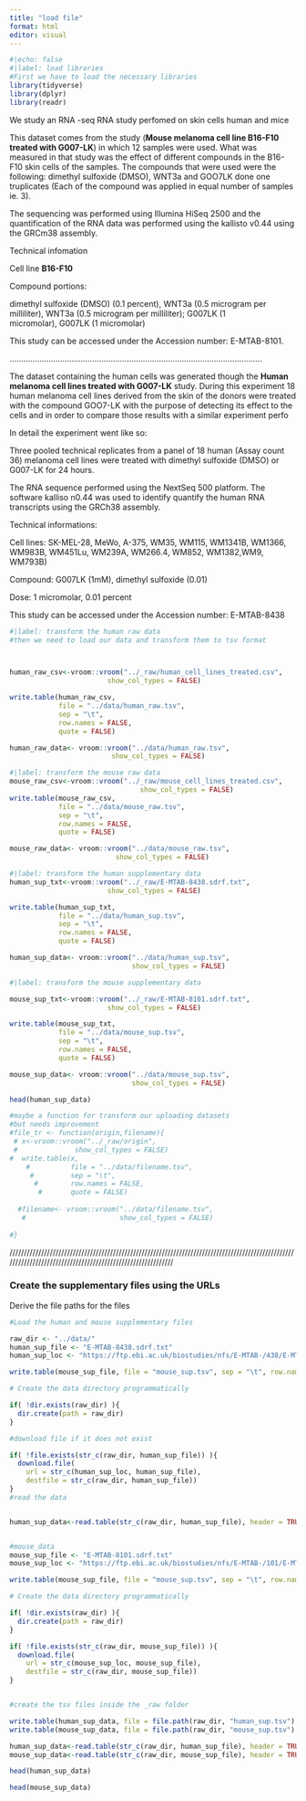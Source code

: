 ```yaml
---
title: "load file"
format: html
editor: visual
---
```


```r
#|echo: false
#|label: load libraries
#First we have to load the necessary libraries
library(tidyverse)
library(dplyr)
library(readr)
```

We study an RNA -seq RNA study perfomed on skin cells human and mice

This dataset comes from the study (**Mouse melanoma cell line B16-F10 treated with G007-LK**) in which 12 samples were used. What was measured in that study was the effect of different compounds in the B16-F10 skin cells of the samples. The compounds that were used were the following: dimethyl sulfoxide (DMSO), WNT3a and GOO7LK done one truplicates (Each of the compound was applied in equal number of samples ie. 3).

The sequencing was performed using Illumina HiSeq 2500 and the quantification of the RNA data was performed using the kallisto v0.44 using the GRCm38 assembly.

Technical infomation

Cell line **B16-F10**

Compound portions:

dimethyl sulfoxide (DMSO) (0.1 percent), WNT3a (0.5 microgram per milliliter), WNT3a (0.5 microgram per milliliter); G007LK (1 micromolar), G007LK (1 micromolar)

This study can be accessed under the Accession number: E-MTAB-8101.

..............................................................................................................

The dataset containing the human cells was generated though the **Human melanoma cell lines treated with G007-LK** study. During this experiment 18 human melanoma cell lines derived from the skin of the donors were treated with the compound GOO7-LK with the purpose of detecting its effect to the cells and in order to compare those results with a similar experiment perfo

In detail the experiment went like so:

Three pooled technical replicates from a panel of 18 human (Assay count 36) melanoma cell lines were treated with dimethyl sulfoxide (DMSO) or G007-LK for 24 hours.

The RNA sequence performed using the NextSeq 500 platform. The software kalliso n0.44 was used to identify quantify the human RNA transcripts using the GRCh38 assembly.

Technical informations:

Cell lines: SK-MEL-28, MeWo, A-375, WM35, WM115, WM1341B, WM1366, WM983B, WM451Lu, WM239A, WM266.4, WM852, WM1382,WM9, WM793B)

Compound: G007LK (1mM), dimethyl sulfoxide (0.01)

Dose: 1 micromolar, 0.01 percent

This study can be accessed under the Accession number: E-MTAB-8438

```r

#|label: transform the human raw data
#then we need to load our data and transform them to tsv format



human_raw_csv<-vroom::vroom("../_raw/human_cell_lines_treated.csv",
                        show_col_types = FALSE) 

write.table(human_raw_csv,
            file = "../data/human_raw.tsv",
            sep = "\t",
            row.names = FALSE, 
            quote = FALSE)

human_raw_data<- vroom::vroom("../data/human_raw.tsv", 
                         show_col_types = FALSE)


```

```r
#|label: transform the mouse raw data
mouse_raw_csv<-vroom::vroom("../_raw/mouse_cell_lines_treated.csv",
                                show_col_types = FALSE) 
write.table(mouse_raw_csv,
            file = "../data/mouse_raw.tsv",
            sep = "\t",
            row.names = FALSE, 
            quote = FALSE)

mouse_raw_data<- vroom::vroom("../data/mouse_raw.tsv", 
                          show_col_types = FALSE)
```

```r
#|label: transform the human supplementary data
human_sup_txt<-vroom::vroom("../_raw/E-MTAB-8438.sdrf.txt",
                        show_col_types = FALSE) 

write.table(human_sup_txt,
            file = "../data/human_sup.tsv",
            sep = "\t",
            row.names = FALSE, 
            quote = FALSE)

human_sup_data<- vroom::vroom("../data/human_sup.tsv",
                              show_col_types = FALSE)
```

```r

#|label: transform the mouse supplementary data

mouse_sup_txt<-vroom::vroom("../_raw/E-MTAB-8101.sdrf.txt",
                        show_col_types = FALSE) 

write.table(mouse_sup_txt,
            file = "../data/mouse_sup.tsv",
            sep = "\t",
            row.names = FALSE, 
            quote = FALSE)

mouse_sup_data<- vroom::vroom("../data/mouse_sup.tsv", 
                              show_col_types = FALSE)
```

```r
head(human_sup_data)
```

```r
#maybe a function for transform our uploading datasets
#but needs improvement
#file_tr <- function(origin,filename){
 # x<-vroom::vroom("../_raw/origin",
 #              show_col_types = FALSE)
#  write.table(x,
    #          file = "../data/filename.tsv",
     #         sep = "\t",
      #        row.names = FALSE, 
       #       quote = FALSE)
  
  #filename<- vroom::vroom("../data/filename.tsv", 
   #                       show_col_types = FALSE)
  
#}
```

////////////////////////////////////////////////////////////////////////////////////////////////////////////////////////////////////////////////////////////

### Create the supplementary files using the URLs

Derive the file paths for the files

```r
#Load the human and mouse supplementary files

raw_dir <- "../data/"
human_sup_file <- "E-MTAB-8438.sdrf.txt"
human_sup_loc <- "https://ftp.ebi.ac.uk/biostudies/nfs/E-MTAB-/438/E-MTAB-8438/Files/"

write.table(mouse_sup_file, file = "mouse_sup.tsv", sep = "\t", row.names = FALSE)

# Create the data directory programmatically

if( !dir.exists(raw_dir) ){
  dir.create(path = raw_dir)
}

#download file if it does not exist

if( !file.exists(str_c(raw_dir, human_sup_file)) ){
  download.file(
    url = str_c(human_sup_loc, human_sup_file),
    destfile = str_c(raw_dir, human_sup_file))
}
#read the data


human_sup_data<-read.table(str_c(raw_dir, human_sup_file), header = TRUE, sep = "\t")


#mouse_data
mouse_sup_file <- "E-MTAB-8101.sdrf.txt"
mouse_sup_loc <- "https://ftp.ebi.ac.uk/biostudies/nfs/E-MTAB-/101/E-MTAB-8101/Files/"

write.table(mouse_sup_file, file = "mouse_sup.tsv", sep = "\t", row.names = FALSE)

# Create the data directory programmatically

if( !dir.exists(raw_dir) ){
  dir.create(path = raw_dir)
}

if( !file.exists(str_c(raw_dir, mouse_sup_file)) ){
  download.file(
    url = str_c(mouse_sup_loc, mouse_sup_file),
    destfile = str_c(raw_dir, mouse_sup_file))
}


#create the tsv files inside the _raw folder

write.table(human_sup_data, file = file.path(raw_dir, "human_sup.tsv"), sep = "/t", row.names = FALSE)
write.table(mouse_sup_data, file = file.path(raw_dir, "mouse_sup.tsv"), sep = "/t", row.names = FALSE)
```

```r
human_sup_data<-read.table(str_c(raw_dir, human_sup_file), header = TRUE, sep = "\t")
mouse_sup_data<-read.table(str_c(raw_dir, mouse_sup_file), header = TRUE, sep = "\t")
```

```r
head(human_sup_data)
```

```r
head(mouse_sup_data)
```
